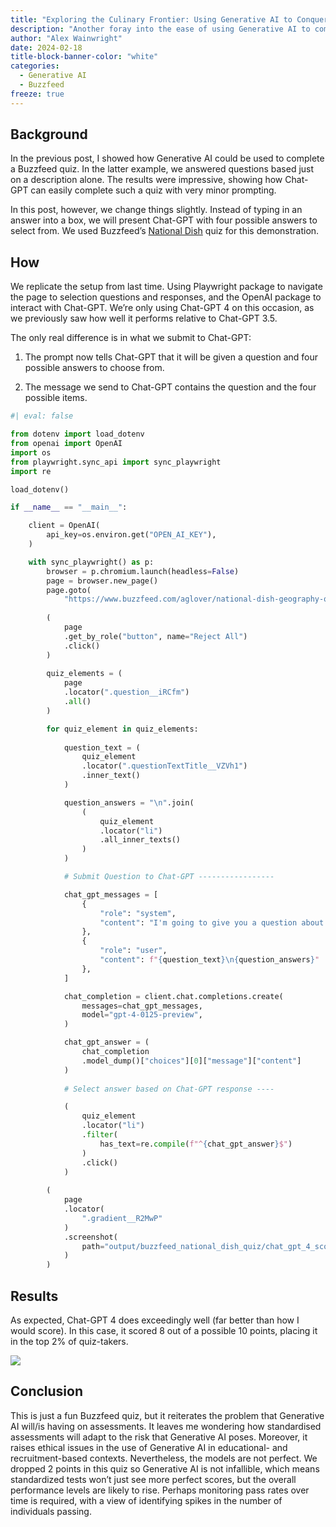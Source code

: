 ```yaml
---
title: "Exploring the Culinary Frontier: Using Generative AI to Conquer BuzzFeed's National Dishes Quiz"
description: "Another foray into the ease of using Generative AI to complete a Buzzfeed quiz."
author: "Alex Wainwright"
date: 2024-02-18
title-block-banner-color: "white"
categories:
  - Generative AI
  - Buzzfeed
freeze: true
---
```


## Background

In the previous post, I showed how Generative AI could be used to complete a Buzzfeed quiz. In the latter example, we answered questions based just on a description alone. The results were impressive, showing how Chat-GPT can easily complete such a quiz with very minor prompting.

In this post, however, we change things slightly. Instead of typing in an answer into a box, we will present Chat-GPT with four possible answers to select from. We used Buzzfeed's [National Dish](https://www.buzzfeed.com/aglover/national-dish-geography-quiz) quiz for this demonstration.

## How

We replicate the setup from last time. Using Playwright package to navigate the page to selection questions and responses, and the OpenAI package to interact with Chat-GPT. We're only using Chat-GPT 4 on this occasion, as we previously saw how well it performs relative to Chat-GPT 3.5.

The only real difference is in what we submit to Chat-GPT:

1.  The prompt now tells Chat-GPT that it will be given a question and four possible answers to choose from.

2.  The message we send to Chat-GPT contains the question and the four possible items.

```python

#| eval: false

from dotenv import load_dotenv
from openai import OpenAI
import os
from playwright.sync_api import sync_playwright
import re

load_dotenv()

if __name__ == "__main__":

    client = OpenAI(
        api_key=os.environ.get("OPEN_AI_KEY"),
    )

    with sync_playwright() as p:
        browser = p.chromium.launch(headless=False)
        page = browser.new_page()
        page.goto(
            "https://www.buzzfeed.com/aglover/national-dish-geography-quiz")
        
        (
            page
            .get_by_role("button", name="Reject All")
            .click()
        )
        
        quiz_elements = (
            page
            .locator(".question__iRCfm")
            .all()
        )

        for quiz_element in quiz_elements:
            
            question_text = (
                quiz_element
                .locator(".questionTextTitle__VZVh1")
                .inner_text()
            )

            question_answers = "\n".join(
                (
                    quiz_element
                    .locator("li")
                    .all_inner_texts()
                )
            )

            # Submit Question to Chat-GPT -----------------

            chat_gpt_messages = [
                {
                    "role": "system",
                    "content": "I'm going to give you a question about national dishes, plus four possible answers. I want you to give me the answer. Provide just the country name, nothing else.",
                },
                {
                    "role": "user",
                    "content": f"{question_text}\n{question_answers}"
                },
            ]

            chat_completion = client.chat.completions.create(
                messages=chat_gpt_messages,
                model="gpt-4-0125-preview",
            )

            chat_gpt_answer = (
                chat_completion
                .model_dump()["choices"][0]["message"]["content"]
            )
            
            # Select answer based on Chat-GPT response ----

            (
                quiz_element
                .locator("li")
                .filter(
                    has_text=re.compile(f"^{chat_gpt_answer}$")
                )
                .click()
            )
        
        (
            page
            .locator(
                ".gradient__R2MwP"
            )
            .screenshot(
                path="output/buzzfeed_national_dish_quiz/chat_gpt_4_scorecard.png"
            )
        )

```

## Results

As expected, Chat-GPT 4 does exceedingly well (far better than how I would score). In this case, it scored 8 out of a possible 10 points, placing it in the top 2% of quiz-takers.

![](chat_gpt_4_scorecard.png){fig-align="center"}

## Conclusion

This is just a fun Buzzfeed quiz, but it reiterates the problem that Generative AI will/is having on assessments. It leaves me wondering how standardised assessments will adapt to the risk that Generative AI poses. Moreover, it raises ethical issues in the use of Generative AI in educational- and recruitment-based contexts. Nevertheless, the models are not perfect. We dropped 2 points in this quiz so Generative AI is not infallible, which means standardized tests won't just see more perfect scores, but the overall performance levels are likely to rise. Perhaps monitoring pass rates over time is required, with a view of identifying spikes in the number of individuals passing.
